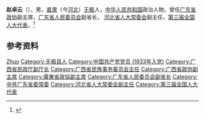 '''赵卓云'''（{{bd|1914年||2002年|}}），男，[[直隶|直隶]]（今[[河北|河北]]）[[无极|无极]]人，[[中华人民共和国|中华人民共和国]]政治人物，曾任[[广东省政协|广东省政协]]副主席，[[广东省人民委员会|广东省人民委员会]]副省长， [[河北省人大常委会|河北省人大常委会]]副主任，[[第三届全国人大代表|第三届全国人大代表]]。<ref>{{Cite book|title=中华人民共和国职官志|author=何虎生, 李耀东, 向常福主编|publisher=中国社会出版社|year=2003|isbn=9787800883934|location=北京|pages=}}</ref>

== 参考资料 ==
{{reflist}}

{{中国人物小作品}}

{{Authority control}}
{{DEFAULTSORT:Zhao赵}}
[[Category:赵姓|Zhuo]]
[[Category:无极县人|Category:无极县人]]
[[Category:中国共产党党员_(1933年入党)|Category:中国共产党党员 (1933年入党)]]
[[Category:广西省民政厅副厅长|Category:广西省民政厅副厅长]]
[[Category:广西省民族事务委员会主任|Category:广西省民族事务委员会主任]]
[[Category:广西省政协副主席|Category:广西省政协副主席]]
[[Category:廣東省政協副主席|Category:廣東省政協副主席]]
[[Category:广东省人民委员会副省长|Category:广东省人民委员会副省长]]
[[Category:中共广东省委常委|Category:中共广东省委常委]]
[[Category:河北省人大常委会副主任|Category:河北省人大常委会副主任]]
[[Category:第三届全国人大代表|Category:第三届全国人大代表]]